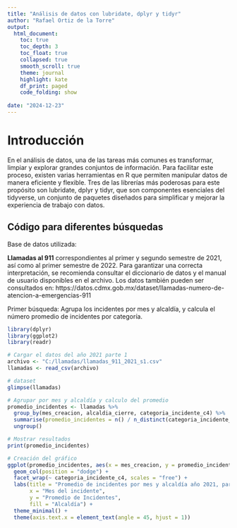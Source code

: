 ---
title: "Análisis de datos con lubridate, dplyr y tidyr"
author: "Rafael Ortiz de la Torre"
output: 
  html_document:
    toc: true
    toc_depth: 3
    toc_float: true
    collapsed: true
    smooth_scroll: true
    theme: journal
    highlight: kate
    df_print: paged
    code_folding: show
    
date: "2024-12-23"
---

# Introducción
En el análisis de datos, una de las tareas más comunes es transformar, limpiar y explorar grandes conjuntos de información. Para facilitar este proceso, existen varias herramientas en R que permiten manipular datos de manera eficiente y flexible. Tres de las librerías más poderosas para este propósito son lubridate, dplyr y tidyr, que son componentes esenciales del tidyverse, un conjunto de paquetes diseñados para simplificar y mejorar la experiencia de trabajo con datos.

## Código para diferentes búsquedas

Base de datos utilizada: 

**Llamadas al 911** correspondientes al primer y segundo semestre de 2021, así como al primer semestre de 2022. Para garantizar una correcta interpretación, se recomienda consultar el diccionario de datos y el manual de usuario disponibles en el archivo. Los datos también pueden ser consultados en: https://datos.cdmx.gob.mx/dataset/llamadas-numero-de-atencion-a-emergencias-911

Primer búsqueda: Agrupa los incidentes por mes y alcaldía, y calcula el número promedio de incidentes por categoría.
```{r}
library(dplyr)
library(ggplot2)
library(readr)

# Cargar el datos del año 2021 parte 1
archivo <- "C:/llamadas/llamadas_911_2021_s1.csv"
llamadas <- read_csv(archivo)

# dataset
glimpse(llamadas)

# Agrupar por mes y alcaldía y calculo del promedio
promedio_incidentes <- llamadas %>%
  group_by(mes_creacion, alcaldia_cierre, categoria_incidente_c4) %>%
  summarise(promedio_incidentes = n() / n_distinct(categoria_incidente_c4)) %>%
  ungroup()

# Mostrar resultados
print(promedio_incidentes)

# Creación del gráfico
ggplot(promedio_incidentes, aes(x = mes_creacion, y = promedio_incidentes, fill = alcaldia_cierre)) +
  geom_col(position = "dodge") +
  facet_wrap(~ categoria_incidente_c4, scales = "free") +
  labs(title = "Promedio de incidentes por mes y alcaldía año 2021, parte 1",
       x = "Mes del incidente",
       y = "Promedio de Incidentes",
       fill = "Alcaldía") +
  theme_minimal() +
  theme(axis.text.x = element_text(angle = 45, hjust = 1))

```

